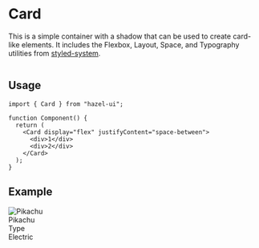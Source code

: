 
<Meta title="Atoms/Card" component={Card} />

# Card

This is a simple container with a shadow that can be used to
create card-like elements. It includes the Flexbox, Layout, Space, and
Typography utilities from [styled-system][1].

![]()

## Usage

```tsx
import { Card } from "hazel-ui";

function Component() {
  return (
    <Card display="flex" justifyContent="space-between">
      <div>1</div>
      <div>2</div>
    </Card>
  );
}
```

## Example

<Canvas>
  <Card width="10rem">
    <Box textAlign="center">
      <img
        src="https://pokeres.bastionbot.org/images/pokemon/25.png"
        alt="Pikachu"
        width={100}
      />
      <div style={{ fontWeight: "bold" }}>Pikachu</div>
    </Box>
    <Box display="flex" justifyContent="space-between" marginTop="1rem">
      <div>Type</div>
      <div>Electric</div>
    </Box>
  </Card>
</Canvas>

[1]: https://styled-system.com/api/
